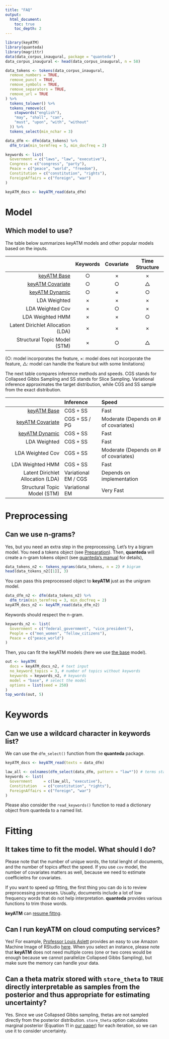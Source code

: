 ```yaml
---
title: "FAQ"
output:
  html_document:
    toc: true
    toc_depth: 2
---
```


```r
library(keyATM)
library(quanteda)
library(magrittr)
data(data_corpus_inaugural, package = "quanteda")
data_corpus_inaugural <- head(data_corpus_inaugural, n = 58)

data_tokens <- tokens(data_corpus_inaugural,
  remove_numbers = TRUE,
  remove_punct = TRUE,
  remove_symbols = TRUE,
  remove_separators = TRUE,
  remove_url = TRUE
) %>%
  tokens_tolower() %>%
  tokens_remove(c(
    stopwords("english"),
    "may", "shall", "can",
    "must", "upon", "with", "without"
  )) %>%
  tokens_select(min_nchar = 3)

data_dfm <- dfm(data_tokens) %>%
  dfm_trim(min_termfreq = 5, min_docfreq = 2)

keywords <- list(
  Government = c("laws", "law", "executive"),
  Congress = c("congress", "party"),
  Peace = c("peace", "world", "freedom"),
  Constitution = c("constitution", "rights"),
  ForeignAffairs = c("foreign", "war")
)

keyATM_docs <- keyATM_read(data_dfm)
```

# Model

## Which model to use?

The table below summarizes keyATM models and other popular models based on the inputs.

|                                   | Keywords  | Covariate  | Time Structure |
|----------------------------------:|:---------:|:----------:|:--------------:|
|[keyATM Base](keyATM_base.html)  |     ○    |     ×     |        ×      |
|[keyATM Covariate](keyATM_cov.html)|     ○    |     ○     |        △      |
|[keyATM Dynamic](keyATM_dynamic.html)  |     ○    |     ×     |        ○      |
|            LDA Weighted           |     ×    |     ×     |        ×      |
|          LDA Weighted Cov         |     ×    |     ○     |        ×      |
|          LDA Weighted HMM         |     ×    |     ×     |        ○      |
| Latent Dirichlet Allocation (LDA) |     ×    |     ×     |        ×      |
|    Structural Topic Model (STM)   |     ×    |     ○     |        △      |

(○: model incorporates the feature, ×: model does not incorporate the feature, △: model can handle the feature but with some limitations)

The next table compares inference methods and speeds. CGS stands for Collapsed Gibbs Sampling and SS stands for Slice Sampling. Variational inference approximates the target distribution, while CGS and SS sample from the exact distribution.

|                                   |        Inference      |                  Speed                 |
|----------------------------------:|:----------------------|:---------------------------------------|
|[keyATM Base](keyATM_base.html)    |       CGS + SS        |                  Fast                  |
|[keyATM Covariate](keyATM_cov.html)|       CGS + SS / PG   | Moderate  (Depends on # of covariates) |
|[keyATM Dynamic](keyATM_dynamic.html)|        CGS + SS     |                  Fast                  |
|            LDA Weighted           |        CGS + SS       |                  Fast                  |
|          LDA Weighted Cov         |        CGS + SS       |  Moderate (Depends on # of covariates) |
|          LDA Weighted HMM         |        CGS + SS       |                  Fast                  |
| Latent Dirichlet Allocation (LDA) |  Variational EM / CGS |        Depends on implementation       |
|    Structural Topic Model (STM)   |     Variational EM    |               Very Fast                |


# Preprocessing

## Can we use n-grams?
Yes, but you need an extra step in the preprocessing. Let's try a bigram model. You need a tokens object (see [Preparation](Preparation.html)).
Then, **quanteda** will create a n-gram tokens object (see [quanteda's manual](https://tutorials.quanteda.io/basic-operations/tokens/tokens_ngrams/) for details),
```r
data_tokens_n2 <- tokens_ngrams(data_tokens, n = 2) # bigram
head(data_tokens_n2[[1]], 3)
```

You can pass this preprocessed object to **keyATM** just as the unigram model.
```r
data_dfm_n2 <- dfm(data_tokens_n2) %>%
  dfm_trim(min_termfreq = 3, min_docfreq = 2)
keyATM_docs_n2 <- keyATM_read(data_dfm_n2)
```

Keywords should respect the n-gram.
```r
keywords_n2 <- list(
  Government = c("federal_government", "vice_president"),
  People = c("men_women", "fellow_citizens"),
  Peace = c("peace_world")
)
```

Then, you can fit the keyATM models (here we use [the base](keyATM_base.html) model).
```r
out <- keyATM(
  docs = keyATM_docs_n2, # text input
  no_keyword_topics = 3, # number of topics without keywords
  keywords = keywords_n2, # keywords
  model = "base", # select the model
  options = list(seed = 250)
)
top_words(out, 5)
```

# Keywords


## Can we use a wildcard character in keywords list?

We can use the `dfm_select()` function from the **quanteda** package.
```r
keyATM_docs <- keyATM_read(texts = data_dfm)

law_all <- colnames(dfm_select(data_dfm, pattern = "law*")) # terms start with `law`
keywords <- list(
  Government     = c(law_all, "executive"),
  Constitution   = c("constitution", "rights"),
  ForeignAffairs = c("foreign", "war")
)
```

Please also consider the `read_keywords()` function to read a dictionary object from quanteda to a named list.


# Fitting

## It takes time to fit the model. What should I do?
Please note that the number of unique words, the total lenght of documents, and the number of topics affect the speed. If you use `cov` model, the number of covariates matters as well, because we need to estimate coefficieitns for covariates.

If you want to speed up fitting, the first thing you can do is to review preprocessing processes. Usually, documents include a lot of low frequency words that do not help interpretation. **quanteda** provides various functions to trim those words.

**keyATM** can [resume fittng](Resume.html).

## Can I run keyATM on cloud computing services?
Yes! For example, [Professor Louis Aslett](http://www.louisaslett.com/) provides an easy to use Amazon Machine Image of RStudio [here](http://www.louisaslett.com/RStudio_AMI/). When you select an instance, please note that **keyATM** does not need multiple cores (one or two cores would be enough because we cannot parallelize Collapsed Gibbs Sampling), but make sure the memory can handle your data.


## Can a theta matrix stored with `store_theta` to `TRUE` directly interpretable as samples from the posterior and thus appropriate for estimating uncertainty?
Yes. Since we use Collapsed Gibbs sampling, thetas are not sampled directly from the posterior distribution. `store_theta` option calculates marginal posterior (Equation 11 in [our paper](https://arxiv.org/pdf/2004.05964.pdf)) for each iteration, so we can use it to consider uncertainty.
